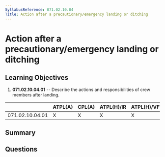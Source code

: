```yaml
---
SyllabusReference: 071.02.10.04
Title: Action after a precautionary/emergency landing or ditching
---
```


# Action after a precautionary/emergency landing or ditching

## Learning Objectives

1.  **071.02.10.04.01** -- Describe the actions and responsibilities of crew
    members after landing.

|                 | ATPL(A) | CPL(A) | ATPL(H)/IR | ATPL(H)/VFR | CPL(H) | IR | CBIR(A) |
| --------------- | ------- | ------ | ---------- | ----------- | ------ | -- | ------- |
| 071.02.10.04.01 | X       | X      | X          | X           | X      |    |         |

## Summary

## Questions
